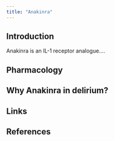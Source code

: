 ```yaml
---
title: "Anakinra"
---
```

## Introduction
Anakinra is an IL-1 receptor analogue.... 

## Pharmacology

## Why Anakinra in delirium?

## Links

## References

